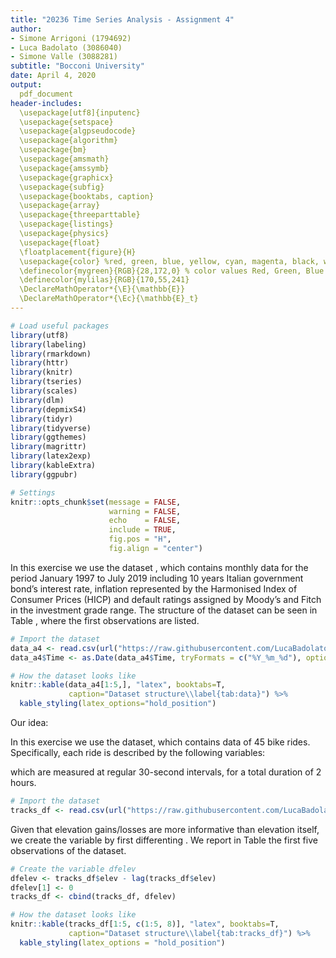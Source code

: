 ```yaml
---
title: "20236 Time Series Analysis - Assignment 4"
author:
- Simone Arrigoni (1794692)
- Luca Badolato (3086040)
- Simone Valle (3088281)
subtitle: "Bocconi University"
date: April 4, 2020
output: 
  pdf_document
header-includes:
  \usepackage[utf8]{inputenc}
  \usepackage{setspace}
  \usepackage{algpseudocode}
  \usepackage{algorithm}
  \usepackage{bm}
  \usepackage{amsmath}
  \usepackage{amssymb}
  \usepackage{graphicx}
  \usepackage{subfig}
  \usepackage{booktabs, caption}
  \usepackage{array}
  \usepackage{threeparttable}
  \usepackage{listings}
  \usepackage{physics}
  \usepackage{float}
  \floatplacement{figure}{H}
  \usepackage{color} %red, green, blue, yellow, cyan, magenta, black, white
  \definecolor{mygreen}{RGB}{28,172,0} % color values Red, Green, Blue
  \definecolor{mylilas}{RGB}{170,55,241}
  \DeclareMathOperator*{\E}{\mathbb{E}}
  \DeclareMathOperator*{\Ec}{\mathbb{E}_t}
---
```


```r

# Load useful packages
library(utf8)
library(labeling)
library(rmarkdown)
library(httr)
library(knitr)
library(tseries)
library(scales)
library(dlm)
library(depmixS4)
library(tidyr)
library(tidyverse)
library(ggthemes)
library(magrittr)
library(latex2exp)
library(kableExtra)
library(ggpubr)

# Settings
knitr::opts_chunk$set(message = FALSE, 
                      warning = FALSE,
                      echo    = FALSE,
                      include = TRUE,
                      fig.pos = "H",
                      fig.align = "center")
```

\section{Exercise}

In this exercise we use the dataset \texttt{data\_a4.csv}, which contains monthly data for the period January 1997 to July 2019 including 10 years Italian government bond's interest rate, inflation represented by the Harmonised Index of Consumer Prices (HICP) and default ratings assigned by Moody's and Fitch in the investment grade range.
The structure of the dataset can be seen in Table \ref{tab:data}, where the first observations are listed.

```r
# Import the dataset
data_a4 <- read.csv(url("https://raw.githubusercontent.com/LucaBadolato/TimeSeries-/master/data_a4.csv"), sep = ",", header=T)
data_a4$Time <- as.Date(data_a4$Time, tryFormats = c("%Y_%m_%d"), optional = FALSE)
```
```r
# How the dataset looks like
knitr::kable(data_a4[1:5,], "latex", booktabs=T,
             caption="Dataset structure\\label{tab:data}") %>%
  kable_styling(latex_options="hold_position")
```

\begin{enumerate}

\item %1
Let's consider the \textit{real} interest rate for the 10 years Italian government bond, i.e. the ratio between the \textit{nominal} interest rate and the Harmonised Index of Consumer Prices (HICP).
Figure \ref{fig:ITAbond_real} plots the time series for the \textit{real} interest rate.

```{r, fig.width=6, fig.height=2.5, fig.cap="\\label{fig:ITAbond_real}Real interest rate for the 10 years Italian government bond"}

# Time series plot
ggplot(data_a4, aes(x=Time, y=ITAbond_real)) +
  geom_line(color="steelblue") +
  theme_classic(base_size=9) +
  labs(y="Real interest rate", x="Date") +
  scale_x_date(date_breaks="2 years", date_minor_breaks="1 year",
               limits=as.Date(c('1997_01_01','2019_07_01'), tryFormats=c("%Y_%m_%d"),
                              optional=FALSE), labels=date_format("%m/%Y")) +
  scale_y_continuous(breaks = seq(0,6,0.5)) +
  theme(axis.text.x=element_text(angle=45, hjust=1),
        axis.title.x=element_text(family="Times", margin=margin(t=5)),
        axis.title.y=element_text(family="Times", margin=margin(r=5)))
```

The time series is clearly non-stationary and there seems to be several change points, the most clear of which being at the end of 2008, in correspondence to the beginning of the Great recession. In light of the presence of these structural breaks, a transformation of the series into a stationary one is also unlikely to be carried out. For these reasons, a Hidden Markov Model (HMM) could be a reasonable choice for modelling this time series.

Let's indeed model the series using a HMM. Specifically, in this exercise we use a homogeneous HMM, namely we assume that the hidden process $(S_{t})_{t\geq0}$ is a homogeneous Markov chain.

\textbf{Step 1: Model specification}

Let's assume:
\begin{itemize}
\item three states, representing respectively boom (low interest rates), recession (high interest rates) and a stable path;
\item Gaussian emission distributions, with state-dependent mean $\mu_i$ and variance $\sigma_i$ with $i=1,2,3$.
\item \textcolor{red}{No trend clearly shows up from the time series plot suggesting that the data oscillates around a reference value. --> Da riposizionare: qui stiamo facendo assumptions}
\end{itemize}

The model we want to specify for the interest rate time series is thus a Gaussian HMM in its simplest form, i.e. a long-term mean plus noise.
\begin{align*}
\begin{cases}
Y_{t}=\mu_{1}+\varepsilon_{t}, \quad \varepsilon_{t}\overset{i.i.d.}{\sim}N(0,\sigma_{1}^2) \qquad \text{if} \; S_{t}=1 \\
Y_{t}=\mu_{2}+\varepsilon_{t}, \quad \varepsilon_{t}\overset{i.i.d.}{\sim}N(0,\sigma_{2}^2) \qquad \text{if} \; S_{t}=2 \\
Y_{t}=\mu_{3}+\varepsilon_{t}, \quad \varepsilon_{t}\overset{i.i.d.}{\sim}N(0,\sigma_{3}^2) \qquad \text{if} \; S_{t}=3
\end{cases}
\end{align*}

```r
# 1) Model specification
y <- as.numeric(data_a4$ITAbond_real)
model <- depmixS4::depmix(y ~ 1, data=data.frame(y), nstates=3)
```

\textbf{Step 2: Estimation of the unknown parameters}

We can now estimate the MLE of the unknown parameters of the model.
Table \ref{tab:HMM_MLE} presents the estimates the mean and standard deviation in the three states as well as their standard errors.
\medskip

\textcolor{red}{Quelli riportati nella tabella seguente (ottenuta su LaTeX inserendo manualmente i valori) sono i valori corretti. È possibile che nella tabella ancora seguente (ottenuta su R con "kable" salvando i valori nell'environment) le righe siano invertite. Non c'è problema, finché non assegniamo a ciascuno stato uno specifico market regime (e.g., S=1 è recessione), cosa che non abbiamo fatto.}
\begin{table}[H]
\centering
{\color{red}\begin{tabular}{ccc}
\toprule
State & $\hat{\mu}_{MLE}$ & $\hat{\sigma}_{MLE}$ \\
\midrule
S=1   & 1.29               & 0.351                 \\
      & (0.067)            & (0.033)               \\
S=2   & 3.169              & 0.737                 \\
      & (0.071)            & (0.049)               \\
S=3   & 2.019              & 0.207                 \\
      & (0.055)            & (0.033) \\ \bottomrule
\end{tabular}}
\end{table}

```r
# 2) Estimation of the unknown parameters
fmodel <- depmixS4::fit(model)
depmixS4::summary(fmodel)
```
```r
# MLE
mu1hat <- paste0(round(fmodel@response[[1]][[1]]@parameters$coefficients,3))
mu2hat <- paste0(round(fmodel@response[[2]][[1]]@parameters$coefficients,3))
mu3hat <- paste0(round(fmodel@response[[3]][[1]]@parameters$coefficients,3))
sd1hat <- paste0(round(fmodel@response[[1]][[1]]@parameters$sd,3))
sd2hat <- paste0(round(fmodel@response[[2]][[1]]@parameters$sd,3))
sd3hat <- paste0(round(fmodel@response[[3]][[1]]@parameters$sd,3))
# se(MLE)
MLEse=depmixS4::standardError(fmodel)
se_mu1hat <- paste0('(', round(MLEse$se[13],3), ')')
se_mu2hat <- paste0('(', round(MLEse$se[15],3), ')')
se_mu3hat <- paste0('(', round(MLEse$se[17],3), ')')
se_sd1hat <- paste0('(', round(MLEse$se[14],3), ')')
se_sd2hat <- paste0('(', round(MLEse$se[16],3), ')')
se_sd3hat <- paste0('(', round(MLEse$se[18],3), ')')
```
```r
# Build a summary table
MLEsum <- data.frame(state=c(rep("S=1",2), rep("S=2",2), rep("S=3",2)),
                     mu=c(mu1hat, se_mu1hat, mu2hat, se_mu2hat, mu3hat, se_mu3hat),
                     sd=c(sd1hat, se_sd1hat, sd2hat, se_sd2hat, sd3hat, se_sd3hat))
knitr::kable(MLEsum, "latex", booktabs=T, align="c",
             col.names = c("State", "$\\hat{\\mu}_{MLE}$", "$\\hat{\\sigma}_{MLE}$"),
             escape=F, caption="Maximum Likelihood estimates of the state-dependent
             mean and standard deviation\\label{tab:HMM_MLE}") %>%
  column_spec(1:3, width="5em") %>%
  collapse_rows(columns=1, latex_hline="none") %>%
  footnote(general="Standard errors in parentheses",
           general_title="Note:",
           footnote_as_chunk=T, escape=F) %>%
  kable_styling(latex_options="hold_position")
```

\textbf{Step 3: Decoding}

Finally, we find the optimal state variable path given the observed real interest rates, that is, we proceed with a global decoding procedure based on the \textit{Viterbi algorithm}.
Viterbi states are plotted in Figure \ref{fig:model_fit_ost}.

```r
# Get the estimated state for each timestep 
estStates <- posterior(fmodel)
```

```{r, fig.width=6, fig.height=3, fig.cap="\\label{fig:model_fit_ost}Optimal state trajectory"}

# Plot the optimal path, that is stored in the first column of estStates
F1 <- ggplot(data.frame(data_a4[1],data_a4[6], estStates[1])) +
  geom_line(aes(x=Time,y=ITAbond_real)) +
  theme_classic(base_size=9) +
  theme(plot.title=element_text(hjust=0.5)) +
  labs(y="Real interest rate", x="Date") +
  scale_x_date(date_breaks="3 years", 
               date_minor_breaks="1 year",
               limits=as.Date(c('1997_01_01','2019_07_01'),
                              tryFormats=c("%Y_%m_%d"),
                              optional=FALSE),
               labels=date_format("%Y-%m")) +
  scale_y_continuous(breaks=seq(0,6,1)) +
  theme(plot.title=element_text(size=10, face="bold", margin=margin(0,0,10,0)),
        axis.title.x=element_text(family="Times", margin=margin(t=5)),
        axis.title.y=element_text(family="Times", margin=margin(r=5))) +
  ggtitle("Real interest rate")

S1 <- ggplot(data.frame(data_a4[1],data_a4[6], estStates[1])) +
  geom_line(aes(x=Time, y=state), 
            linetype="solid", 
            color="black") +
  theme_classic(base_size=9) +
  theme(plot.title=element_text(hjust=0.5)) +
  labs(y="State", x="Date") +
  scale_x_date(date_breaks="3 years", 
               date_minor_breaks="1 year",
               limits=as.Date(c('1997_01_01','2019_07_01'),
                              tryFormats=c("%Y_%m_%d"),
                              optional=FALSE),
               labels=date_format("%Y-%m")) +
  scale_y_continuous(breaks=seq(0,3,1)) +
  theme(plot.title=element_text(size=10, face="bold", margin=margin(0,0,10,0)),
        axis.title.x=element_text(family="Times", margin=margin(t=5)),
        axis.title.y=element_text(family="Times", margin=margin(r=5))) +
  ggtitle("Viterbi states")

# Merge graphs in one plot
ggarrange(F1, S1,
          ncol=1, nrow=2)
```

\textcolor{red}{Another way to combine the two plots is shown in Figure \ref{fig:model_fit_ost2}.}

```{r, fig.width=6, fig.height=3, fig.cap="\\label{fig:model_fit_ost2}Optimal state trajectory"}

# Plot the optimal path, that is stored in the first column of estStates
results_df <- data.frame(time_index=data_a4$Time,
                         interest_rate=data_a4$ITAbond_real,
                         state=estStates[1]) %>% 
  gather("variable", "value", -time_index)

my_breaks <- function(x) { if (max(x)<4) seq(0,3,1) else seq(0,6,1) }
lab_names <- c(
  'interest_rate'="Real interest rate", 
  'state'="Viterbi state")

plotobj <- ggplot(results_df, aes(time_index, value)) +
  geom_line(color="red") +
  facet_wrap(variable~., scales="free", ncol=1,
             strip.position="left",
             labeller = as_labeller(lab_names)) +
  labs(x="Date") +
  scale_y_continuous(breaks=my_breaks) +
  scale_x_date(date_breaks="3 years",
               date_minor_breaks="1 year",
               limits=as.Date(c('1997_01_01','2019_07_01'),
                              tryFormats=c("%Y_%m_%d"),
                              optional=FALSE),
               labels=date_format("%Y-%m")) +
  theme_classic(base_size=9) +
  theme(axis.title.x=element_text(family="Times", margin=margin(5,0,0,0)),
        axis.title.y=element_blank(),
        strip.text.x=element_text(family="Times", face="bold",
                                  margin=margin(10,0,0,0)),
        strip.background=element_rect(colour="black", fill=NA),
        strip.placement="outside")

plot(plotobj)
```

The interest rates series with HMM estimated state-dependent means are shown in Figure \ref{fig:model_fit_rsm}.

```{r, fig.width=6, fig.height=2.5, fig.cap="\\label{fig:model_fit_rsm}Regime switching mean"}

# Chart with state-dependent mean
estMeans=matrix(0, length(data_a4[,1]),3)

for (i in 1:3) {
  for (j in 1:length(data_a4[,1])) {
    if (estStates[j,1]==i){
      estMeans[j,i]<-fmodel@response[[i]][[1]]@parameters$coefficients
   }else{
      estMeans[j,i]<-0
   }
  }
}

switching_mean <- estMeans[,1]+estMeans[,2]+estMeans[,3]

ggplot(data.frame(switching_mean, data_a4[1],data_a4[6])) +
  geom_line(aes(x=Time, y=ITAbond_real)) +
  geom_point(aes(x=Time, y=switching_mean), col="blue", size=.05) +
  theme_classic(base_size=9) +
  theme(plot.title=element_text(hjust=0.5)) +
  labs(y="Real interest rate", x="Date") +
  scale_x_date(date_breaks="2 years",
               date_minor_breaks="1 year",
               limits=as.Date(c('1997_01_01','2019_07_01'),
                              tryFormats=c("%Y_%m_%d"),
                              optional=FALSE),
               labels=date_format("%Y-%m")) +
  scale_y_continuous(breaks = seq(0,6,0.5)) +
  theme(plot.title=element_text(size=10, face="bold", margin=margin(0,0,10,0)),
        axis.title.x=element_text(family="Times", margin=margin(t=5)),
        axis.title.y=element_text(family="Times", margin=margin(r=5))) +
  ggtitle("State dependent mean")
```

\item %2
We now use a non-homogeneous HMM, namely we allow the transition matrix to depend on covariates, in order to \textit{predict} possible change points in our time series.

```r
# 1) Model specification for non-homogeneous HMM
y_nh <- as.numeric(data_a4$ITAbond_real)
model_nh <- depmixS4::depmix(y_nh ~ 1, data=data.frame(y_nh), nstates=3, transition=~ y_nh)
```

We proceed exactly as above and first estimate the MLE of the unknown parameters of the model.
Table \ref{tab:HMM_MLE_nh} presents the estimates the mean and standard deviation in the three states as well as their standard errors.

```r
# 2) Model estimation for non-homogeneous HMM
fmodel_nh <- depmixS4::fit(model_nh)
depmixS4::summary(fmodel_nh)
```
```r
# MLE
mu1hat_nh <- paste0(round(fmodel_nh@response[[1]][[1]]@parameters$coefficients,3))
mu2hat_nh <- paste0(round(fmodel_nh@response[[2]][[1]]@parameters$coefficients,3))
mu3hat_nh <- paste0(round(fmodel_nh@response[[3]][[1]]@parameters$coefficients,3))
sd1hat_nh <- paste0(round(fmodel_nh@response[[1]][[1]]@parameters$sd,3))
sd2hat_nh <- paste0(round(fmodel_nh@response[[2]][[1]]@parameters$sd,3))
sd3hat_nh <- paste0(round(fmodel_nh@response[[3]][[1]]@parameters$sd,3))
# se(MLE)
MLEse_nh=depmixS4::standardError(fmodel_nh)
se_mu1hat_nh <- paste0('(', round(MLEse_nh$se[22],3), ')')
se_mu2hat_nh <- paste0('(', round(MLEse_nh$se[24],3), ')')
se_mu3hat_nh <- paste0('(', round(MLEse_nh$se[26],3), ')')
se_sd1hat_nh <- paste0('(', round(MLEse_nh$se[23],3), ')')
se_sd2hat_nh <- paste0('(', round(MLEse_nh$se[25],3), ')')
se_sd3hat_nh <- paste0('(', round(MLEse_nh$se[27],3), ')')
```
```r
# Summary table creation
MLEsum <- data.frame(state=c(rep("S=1",2), rep("S=2",2), rep("S=3",2)),
                     mu=c(mu1hat_nh, se_mu1hat_nh, mu2hat_nh, se_mu2hat_nh,
                          mu3hat_nh, se_mu3hat_nh),
                     sd=c(sd1hat_nh, se_sd1hat_nh, sd2hat_nh, se_sd2hat_nh,
                          sd3hat_nh, se_sd3hat_nh))
knitr::kable(MLEsum, "latex", booktabs=T, align="c",
             col.names = c("State", "$\\hat{\\mu}_{MLE}$", "$\\hat{\\sigma}_{MLE}$"),
             escape=F, caption="Maximum Likelihood estimates of the state-dependent
             mean and standard deviation\\label{tab:HMM_MLE_nh}") %>%
  column_spec(1:3, width="5em") %>%
  collapse_rows(columns=1, latex_hline="none") %>%
  footnote(general="Standard errors in parentheses",
           general_title="Note:",
           footnote_as_chunk=T, escape=F) %>%
  kable_styling(latex_options="hold_position")
```

Then, in order to find the optimal state variable path, we perform the global decoding procedure based on the \textit{Viterbi algorithm}.
Viterbi states and state-dependent means in the non-homogeneous HMM case are plotted respectively in Figure \ref{fig:model_fit_ost_nh} and Figure \ref{fig:model_fit_rsm_nh}.

```r
# Get the estimated state for each timestep 
estStates_nh <- posterior(fmodel_nh)
```

```{r, fig.width=6.5, fig.height=3, fig.cap="\\label{fig:model_fit_ost_nh}Optimal state trajectory (non-homogeneous HMM)"}

# Plot the optimal path, that is stored in the first column of estStates
F1_nh <- ggplot(data.frame(data_a4[1],data_a4[6], estStates_nh[1]))+
  geom_line(aes(x=Time,y=ITAbond_real)) +
  theme_classic(base_size=9) +
  theme(plot.title=element_text(hjust=0.5)) +
  labs(y="Real interest rate", x="Date") +
  scale_x_date(date_breaks="3 years", 
               date_minor_breaks="1 year",
               limits=as.Date(c('1997_01_01','2019_07_01'),
                              tryFormats=c("%Y_%m_%d"),
                              optional=FALSE),
               labels=date_format("%Y-%m")) +
  scale_y_continuous(breaks=seq(0,6,1)) +
  theme(plot.title=element_text(size=10, face="bold", margin=margin(0,0,10,0)),
        axis.title.x=element_text(family="Times", margin=margin(t=5)),
        axis.title.y=element_text(family="Times", margin=margin(r=5))) +
  ggtitle("Real interest rate")

S1_nh <- ggplot(data.frame(data_a4[1],data_a4[6], estStates_nh[1])) +
  geom_line(aes(x=Time, y=state), 
            linetype="solid", 
            color="red") +
  theme_classic(base_size=9) +
  theme(plot.title=element_text(hjust=0.5)) +
  labs(y="State", x="Date") +
  scale_x_date(date_breaks="3 years", 
               date_minor_breaks="1 year",
               limits=as.Date(c('1997_01_01','2019_07_01'),
                              tryFormats=c("%Y_%m_%d"),
                              optional=FALSE),
               labels=date_format("%Y-%m")) +
  scale_y_continuous(breaks=seq(0,3,1)) +
  theme(plot.title=element_text(size=10, face="bold", margin=margin(0,0,10,0)),
        axis.title.x=element_text(family="Times", margin=margin(t=5)),
        axis.title.y=element_text(family="Times", margin=margin(r=5))) +
  ggtitle("Viterbi states")

# Merge graphs in one plot
ggarrange(F1_nh, S1_nh,
          ncol=1, nrow=2)
```

```{r, fig.width=6, fig.height=2.5, fig.cap="\\label{fig:model_fit_rsm_nh}Regime switching mean (non-homogeneous HMM)"}

# Chart with state-dependent mean
estMeans_nh=matrix(0, length(data_a4[,1]),3)

for (i in 1:3) {
  for (j in 1:length(data_a4[,1])) {
    if (estStates_nh[j,1]==i){
      estMeans_nh[j,i]<-fmodel_nh@response[[i]][[1]]@parameters$coefficients
   }else{
      estMeans_nh[j,i]<-0
   }
  }
}

switching_mean_nh <- estMeans_nh[,1]+estMeans_nh[,2]+estMeans_nh[,3]

ggplot(data.frame(switching_mean_nh, data_a4[1],data_a4[6])) +
  geom_line(aes(x=Time, y=ITAbond_real)) +
  geom_point(aes(x=Time, y=switching_mean_nh), col="blue", size=.05) +
  theme_classic(base_size=9) +
  theme(plot.title=element_text(hjust=0.5)) +
  labs(y="Real interest rate", x="Date") +
  scale_x_date(date_breaks="3 years",
               date_minor_breaks="1 year",
               limits=as.Date(c('1997_01_01','2019_07_01'),
                              tryFormats=c("%Y_%m_%d"),
                              optional=FALSE),
               labels=date_format("%Y-%m")) +
  scale_y_continuous(breaks = seq(0,6,1)) +
  theme(plot.title=element_text(size=10, face="bold", margin=margin(0,0,10,0)),
        axis.title.x=element_text(family="Times", margin=margin(t=5)),
        axis.title.y=element_text(family="Times", margin=margin(r=5))) +
  ggtitle("State dependent mean")
```

\end{enumerate}

\section{Final project: First part}

Our idea: \dots

\section{Activity tracking data}

In this exercise we use the \texttt{tracking\_data} dataset, which contains data of 45 bike rides. Specifically, each ride is described by the following variables:
\begin{itemize}
\item average speed (\texttt{speed})
\item heart rate (\texttt{bpm})
\item elevation (\texttt{elev})
\end{itemize}
which are measured at regular 30-second intervals, for a total duration of 2 hours.

```r
# Import the dataset
tracks_df <- read.csv(url("https://raw.githubusercontent.com/LucaBadolato/TimeSeries-/master/tracking_data_start=30min_record=120min_freq=30sec.csv"), sep="\t", dec=".", header=T)
```

Given that elevation gains/losses are more informative than elevation itself, we create the variable \texttt{dfelev} by first differenting \texttt{elev}.
We report in Table \ref{tab:tracks_df} the first five observations of the dataset.

```r
# Create the variable dfelev
dfelev <- tracks_df$elev - lag(tracks_df$elev)
dfelev[1] <- 0
tracks_df <- cbind(tracks_df, dfelev)
```

```r
# How the dataset looks like
knitr::kable(tracks_df[1:5, c(1:5, 8)], "latex", booktabs=T,
             caption="Dataset structure\\label{tab:tracks_df}") %>%
  kable_styling(latex_options = "hold_position")
```

\begin{enumerate}

\item %1
Let's consider activity \texttt{track\_id==38}.
The time series of interest are plotted in Figure \ref{fig:plots}.
  
```r
# Create the data frame containing activity 38 only
which_track <- 38
track_38 <- tracks_df %>% 
  filter(track_id==which_track)
track_38$dfelev[1] <- 0 #taking the lags with the previous observation, we have to set the first 
                        #observation equal to 0, otherwise we would subtract the elevation of the                         #previous activity. 
```

```{r, fig.width=6, fig.height=3.5, fig.cap="\\label{fig:plots} Recorded bpm, speed and elevation gains/losses of activity 38"}

# Time series plot
B <- ggplot(track_38, aes(x=time, y=bpm)) +
  geom_line(color="steelblue") +
  theme_classic(base_size=9) +
  labs(y="Heart rate (bpm)", x="Time (sec)") +
  scale_x_continuous(breaks=seq(2000,9000,1000)) +
  scale_y_continuous(breaks=seq(100,170,10)) +
  theme(axis.title.x=element_text(family="Times", margin=margin(t=5)),
        axis.title.y=element_text(family="Times", margin=margin(r=5)))

S <- ggplot(track_38, aes(x=time, y=speed)) +
  geom_line(color="steelblue") +
  theme_classic(base_size=9) +
  labs(y="Speed (km/h)", x="Time (sec)") +
  scale_x_continuous(breaks=seq(2000,9000,1000)) +
  scale_y_continuous(breaks=seq(10,60,10)) +
  theme(axis.title.x=element_text(family="Times", margin=margin(t=5)),
        axis.title.y=element_text(family="Times", margin=margin(r=5)))

EG <- ggplot(track_38, aes(x=time, y=dfelev)) +
  geom_line(color="steelblue") +
  theme_classic(base_size=9) +
  labs(y="Elev. gains/losses", x="Time (sec)") +
  scale_x_continuous(breaks=seq(2000,9000,1000)) +
  scale_y_continuous(breaks=seq(-20,10,5)) +
  theme(axis.title.x=element_text(family="Times", margin=margin(t=5)),
        axis.title.y=element_text(family="Times", margin=margin(r=5)))

ggarrange(B, S, EG,
          ncol=1, nrow=3)
```

We restrict our attention to the heart rate (\texttt{bpm}) data. It is possible to see that the time series does not look stationary and that several change points characterize the plot, e.g. at 4600sec and 5400sec. Therefore, it is not possible to analyse this series with the well-known ARMA models, which require stationarity (or non-stationary time series that can be easily trasformed into stationary ones). A suitable class of models for these cases is given by the Hidden Markov Models.

Let's indeed model the series using a \textit{homogeneous} HMM, with a latent process $(S_{t})_{t\geq0}$ representing the required athletic effort.

\textbf{Step 1: Model specification}

Let's assume:
\begin{itemize}
\item three hidden states, representing low effort, medium effort and high effort. Therefore, the state space of the latent process is $\mathcal{Y}=\{1,2,3\}$;
\item Gaussian emission distributions, with state-dependent mean $\mu_i$ and variance $\sigma_i$ with $i=1,2,3$.
\end{itemize}

\begin{align*}
\begin{cases}
Y_{t}=\mu_{1}+\varepsilon_{t}, \quad \varepsilon_{t}\overset{i.i.d.}{\sim}N(0,\sigma_{1}^2) \qquad \text{if} \; S_{t}=1 \\
Y_{t}=\mu_{2}+\varepsilon_{t}, \quad \varepsilon_{t}\overset{i.i.d.}{\sim}N(0,\sigma_{2}^2) \qquad \text{if} \; S_{t}=2 \\
Y_{t}=\mu_{3}+\varepsilon_{t}, \quad \varepsilon_{t}\overset{i.i.d.}{\sim}N(0,\sigma_{3}^2) \qquad \text{if} \; S_{t}=3
\end{cases}
\end{align*}

```r
# 1) Model specification
y <- as.numeric(track_38$bpm)
model_bpm <- depmixS4::depmix(y ~ 1, data=data.frame(y), nstates=3)
```

\textbf{Step 2: Estimation of the unknown parameters}

We estimate the unknown parameters by maximum likelihood, using an \textit{Expectation-Maximization} (EM) \textit{algorithm}. In Table \ref{tab:HMM_MLE_bpm} we report the estimated means and standard deviations of the three states with the associated standard errors. 

```r
# 2) Estimation of the unknown parameters
# MLE
fmodel_bpm <- depmixS4::fit(model_bpm)
depmixS4::summary(fmodel_bpm)
mu1hat_bpm <- paste0(round(fmodel_bpm@response[[1]][[1]]@parameters$coefficients,3))
mu2hat_bpm <- paste0(round(fmodel_bpm@response[[2]][[1]]@parameters$coefficients,3))
mu3hat_bpm <- paste0(round(fmodel_bpm@response[[3]][[1]]@parameters$coefficients,3))
sd1hat_bpm <- paste0(round(fmodel_bpm@response[[1]][[1]]@parameters$sd,3))
sd2hat_bpm <- paste0(round(fmodel_bpm@response[[2]][[1]]@parameters$sd,3))
sd3hat_bpm <- paste0(round(fmodel_bpm@response[[3]][[1]]@parameters$sd,3))
# se(MLE)
MLEse_bpm=depmixS4::standardError(fmodel_bpm)
se_mu1hat_bpm <- paste0('(', round(MLEse_bpm$se[13],3), ')')
se_mu2hat_bpm <- paste0('(', round(MLEse_bpm$se[15],3), ')')
se_mu3hat_bpm <- paste0('(', round(MLEse_bpm$se[17],3), ')')
se_sd1hat_bpm <- paste0('(', round(MLEse_bpm$se[14],3), ')')
se_sd2hat_bpm <- paste0('(', round(MLEse_bpm$se[16],3), ')')
se_sd3hat_bpm <- paste0('(', round(MLEse_bpm$se[18],3), ')')
```

```r
# Summary table creation
MLEsum_bpm <- data.frame(state=c(rep("S=1",2), rep("S=2",2), rep("S=3",2)), 
                         mu=c(mu1hat_bpm, se_mu1hat_bpm, mu2hat_bpm, se_mu2hat_bpm, 
                              mu3hat_bpm, se_mu3hat_bpm),
                         sd=c(sd1hat_bpm, se_sd1hat_bpm, sd2hat_bpm, se_sd2hat_bpm,
                              sd3hat_bpm, se_sd3hat_bpm))
knitr::kable(MLEsum_bpm, "latex", booktabs=T, align="c",
             col.names = c("State", "$\\hat{\\mu}_{MLE}$", "$\\hat{\\sigma}_{MLE}$"),
             escape=F, caption="Maximum Likelihood estimates of the state-dependent
             mean and standard deviation\\label{tab:HMM_MLE_bpm}") %>%
  column_spec(1:3, width="5em") %>%
  collapse_rows(columns=1, latex_hline="none") %>%
  footnote(general="Standard errors in parentheses",
           general_title="Note:",
           footnote_as_chunk=T, escape=F) %>%
  kable_styling(latex_options="hold_position")
```

\item %2

\textbf{Step 3: Decoding}

Finally, we find the "optimal" state sequence associated with the observed \texttt{bpm} time series. The optimization problem is solved using the \textit{Viterbi algorithm} and the results are shown in Figure \ref{fig:model_fit_ost_bpm}.

```r
# Get the estimated state for each timestep 
estStates_bpm <- posterior(fmodel_bpm)
```

```{r, fig.width=6, fig.height=3, fig.cap="\\label{fig:model_fit_ost_bpm}Optimal state trajectory"}

# Plot the optimal path, that is stored in the first column of estStates
F1_bpm <- ggplot(data.frame(track_38[2],track_38[3], estStates_bpm[1])) +
  geom_line(aes(x=time,y=bpm)) +
  theme_classic(base_size=9) +
  theme(plot.title=element_text(hjust=0.5)) +
  labs(y="Heart rate (bpm)", x="Time (sec)") +
  scale_x_continuous(breaks=seq(2000,9000,1000)) +
  scale_y_continuous(breaks=seq(100,170,10)) +
  theme(plot.title=element_text(size=10, face="bold", margin=margin(0,0,10,0)),
        axis.title.x=element_text(family="Times", margin=margin(t=5)),
        axis.title.y=element_text(family="Times", margin=margin(r=5))) +
  ggtitle("Bpm")

S1_bpm <- ggplot(data.frame(track_38[2],track_38[3], estStates_bpm[1])) +
  geom_line(aes(x=time, y=state), 
            linetype="solid", 
            color="black") +
  theme_classic(base_size=9) +
  theme(plot.title=element_text(hjust=0.5)) +
  labs(y="State", x="Time (sec)") +
  scale_x_continuous(breaks=seq(2000,9000,1000)) +
  scale_y_continuous(breaks=seq(0,3,1)) +
  theme(plot.title=element_text(size=10, face="bold", margin=margin(0,0,10,0)),
        axis.title.x=element_text(family="Times", margin=margin(t=5)),
        axis.title.y=element_text(family="Times", margin=margin(r=5))) +
  ggtitle("Viterbi states")

# Merge graphs in one plot
ggarrange(F1_bpm, S1_bpm,
          ncol=1, nrow=2)
```

The series with HMM estimated state-dependent means are shown in Figure \ref{fig:model_fit_rsm_bpm}.

```{r, fig.width=6, fig.height=2.5, fig.cap="\\label{fig:model_fit_rsm_bpm}Regime switching mean"}

# Chart with state-dependent mean
estMeans_bpm=matrix(0, length(track_38[,1]),3)

for (i in 1:3) {
  for (j in 1:length(track_38[,1])) {
    if (estStates_bpm[j,1]==i){
      estMeans_bpm[j,i]<-fmodel_bpm@response[[i]][[1]]@parameters$coefficients
   }else{
      estMeans_bpm[j,i]<-0
   }
  }
}

switching_mean_bpm <- estMeans_bpm[,1]+estMeans_bpm[,2]+estMeans_bpm[,3]

ggplot(data.frame(switching_mean_bpm, track_38[2],track_38[3])) +
  geom_line(aes(x=time, y=bpm)) +
  geom_point(aes(x=time, y=switching_mean_bpm), col="blue", size=.05) +
  theme_classic(base_size=9) +
  theme(plot.title=element_text(hjust=0.5)) +
  labs(y="Heart rate (bpm)", x="Time (sec)") +
  scale_x_continuous(breaks=seq(2000,9000,1000)) +
  scale_y_continuous(breaks=seq(100,170,10)) +
  theme(plot.title=element_text(size=10, face="bold", margin=margin(0,0,10,0)),
        axis.title.x=element_text(family="Times", margin=margin(t=5)),
        axis.title.y=element_text(family="Times", margin=margin(r=5))) +
  ggtitle("State dependent mean")
```

\end{enumerate}
